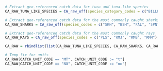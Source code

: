 ```r
# Extract geo-referenced catch data for tuna and tuna-like species
CA_RAW_TUNA_LIKE_SPECIES = CA_raw_off(species_category_codes = c("BILLFISH", "NERITIC", "TEMPERATE", "TROPICAL", "TUNAS_NEI", "SEERFISH"), factorize_result = FALSE)

# Extract geo-referenced catch data for the most commonly caught sharks
CA_RAW_SHARKS = CA_raw_off(species_codes = c("SKH", "BSH", "FAL", "SPN", "THR", "MAK", "SMA", "RSK", "OCS", "ALV", "PTH", "SPZ", "POR", "SPL", "LMA", "BTH", "TIG", "PSK", "SPK", "WSH", "RHN"), factorize_result = FALSE)

# Extract geo-referenced catch data for the most commonly caught rays
CA_RAW_RAYS = CA_raw_off(species_codes = c("PLS", "RMJ", "RMB", "RMM"), factorize_result = FALSE)

CA_RAW = rbindlist(list(CA_RAW_TUNA_LIKE_SPECIES, CA_RAW_SHARKS, CA_RAW_RAYS))

# Temp fix for units
CA_RAW[CATCH_UNIT_CODE == "MT", CATCH_UNIT_CODE := "t"]
CA_RAW[CATCH_UNIT_CODE == "NO", CATCH_UNIT_CODE := "no"]
```